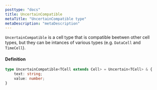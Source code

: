 ```yaml
---
posttype: "docs"
title: UncertainCompatible
metaTitle: "UncertainCompatible type"
metaDescription: "metaDescription"
---
```


`UncertainCompatible` is a cell type that is compatible beetwen other cell types, 
but they can be intances of various types (e.g. `DataCell` and `TimeCell`).

#### Definition

```ts
type UncertainCompatible<TCell extends Cell> = Uncertain<TCell> & {
    text: string;
    value: number;
}
```